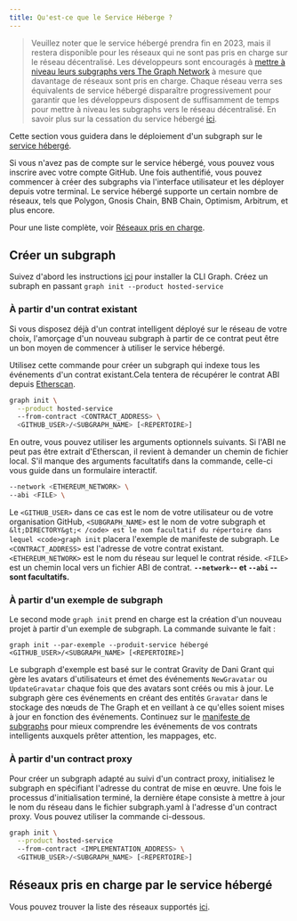 ```yaml
---
title: Qu'est-ce que le Service Héberge ?
---
```


> Veuillez noter que le service hébergé prendra fin en 2023, mais il restera disponible pour les réseaux qui ne sont pas pris en charge sur le réseau décentralisé. Les développeurs sont encouragés à [mettre à niveau leurs subgraphs vers The Graph Network](/cookbook/upgrading-a-subgraph) à mesure que davantage de réseaux sont pris en charge. Chaque réseau verra ses équivalents de service hébergé disparaître progressivement pour garantir que les développeurs disposent de suffisamment de temps pour mettre à niveau les subgraphs vers le réseau décentralisé. En savoir plus sur la cessation du service hébergé [ici](https://thegraph.com/blog/sunsetting-hosted-service).

Cette section vous guidera dans le déploiement d'un subgraph sur le [service hébergé](https://thegraph.com/hosted-service/).

Si vous n'avez pas de compte sur le service hébergé, vous pouvez vous inscrire avec votre compte GitHub. Une fois authentifié, vous pouvez commencer à créer des subgraphs via l'interface utilisateur et les déployer depuis votre terminal. Le service hébergé supporte un certain nombre de réseaux, tels que Polygon, Gnosis Chain, BNB Chain, Optimism, Arbitrum, et plus encore.

Pour une liste complète, voir [Réseaux pris en charge](/developing/supported-networks/#hosted-service).

## Créer un subgraph

Suivez d'abord les instructions [ici](/developing/defining-a-subgraph) pour installer la CLI Graph. Créez un subraph en passant `graph init --product hosted-service`

### À partir d'un contrat existant

Si vous disposez déjà d'un contrat intelligent déployé sur le réseau de votre choix, l'amorçage d'un nouveau subgraph à partir de ce contrat peut être un bon moyen de commencer à utiliser le service hébergé.

Utilisez cette commande pour créer un subgraph qui indexe tous les événements d'un contrat existant.Cela tentera de récupérer le contrat ABI depuis [Etherscan](https://etherscan.io/).

```sh
graph init \
  --product hosted-service
  --from-contract <CONTRACT_ADDRESS> \
  <GITHUB_USER>/<SUBGRAPH_NAME> [<REPERTOIRE>]
```

En outre, vous pouvez utiliser les arguments optionnels suivants. Si l'ABI ne peut pas être extrait d'Etherscan, il revient à demander un chemin de fichier local. S'il manque des arguments facultatifs dans la commande, celle-ci vous guide dans un formulaire interactif.

```sh
--network <ETHEREUM_NETWORK> \
--abi <FILE> \
```

Le `<GITHUB_USER>` dans ce cas est le nom de votre utilisateur ou de votre organisation GitHub, `<SUBGRAPH_NAME>` est le nom de votre subgraph et `&lt;DIRECTORY&gt;< /code> est le nom facultatif du répertoire dans lequel <code>graph init` placera l'exemple de manifeste de subgraph. Le `<CONTRACT_ADDRESS>` est l'adresse de votre contrat existant. `<ETHEREUM_NETWORK>` est le nom du réseau sur lequel le contrat réside. `<FILE>` est un chemin local vers un fichier ABI de contrat. **`--network`-- et `--abi` -- sont facultatifs.**

### À partir d'un exemple de subgraph

Le second mode `graph init` prend en charge est la création d'un nouveau projet à partir d'un exemple de subgraph. La commande suivante le fait :

```
graph init --par-exemple --produit-service hébergé <GITHUB_USER>/<SUBGRAPH_NAME> [<REPERTOIRE>]
```

Le subgraph d'exemple est basé sur le contrat Gravity de Dani Grant qui gère les avatars d'utilisateurs et émet des événements `NewGravatar` ou `UpdateGravatar` chaque fois que des avatars sont créés ou mis à jour. Le subgraph gère ces événements en créant des entités `Gravatar` dans le stockage des nœuds de The Graph et en veillant à ce qu'elles soient mises à jour en fonction des événements. Continuez sur le [manifeste de subgraphs](/developing/creating-a-subgraph#the-subgraph-manifest) pour mieux comprendre les événements de vos contrats intelligents auxquels prêter attention, les mappages, etc.

### À partir d'un contract proxy

Pour créer un subgraph adapté au suivi d'un contract proxy, initialisez le subgraph en spécifiant l'adresse du contrat de mise en œuvre. Une fois le processus d'initialisation terminé, la dernière étape consiste à mettre à jour le nom du réseau dans le fichier subgraph.yaml à l'adresse d'un contract proxy. Vous pouvez utiliser la commande ci-dessous.

```sh
graph init \
  --product hosted-service
  --from-contract <IMPLEMENTATION_ADDRESS> \
  <GITHUB_USER>/<SUBGRAPH_NAME> [<REPERTOIRE>]
```

## Réseaux pris en charge par le service hébergé

Vous pouvez trouver la liste des réseaux supportés [ici](/developing/supported-networks).
